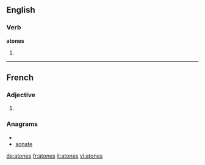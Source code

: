 ==English==

===Verb===
'''atones'''

# {{third-person singular of|[[atone]]}}

----

==French==

===Adjective===
{{fr-adj-form}} {{p}}

# {{form of| plural|atone|lang=fr}}

===Anagrams===
* {{alphagram|aenost}}
* [[sonate#French|sonate]]


[[de:atones]]
[[fr:atones]]
[[it:atones]]
[[vi:atones]]